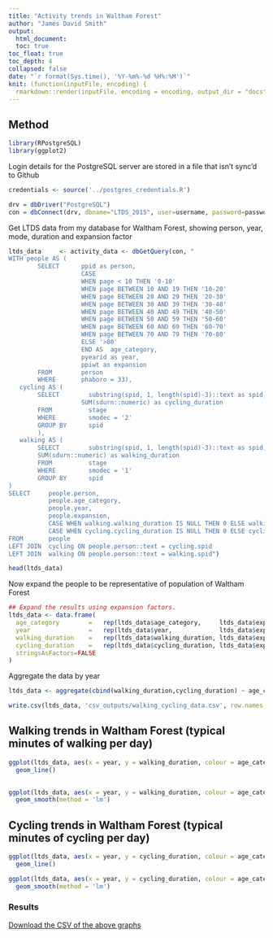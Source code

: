 ```yaml
---
title: "Activity trends in Waltham Forest"
author: "James David Smith"
output:
  html_document:
  toc: true
toc_float: true
toc_depth: 4
collapsed: false
date: "`r format(Sys.time(), '%Y-%m%-%d %H%:%M')`"
knit: (function(inputFile, encoding) {
  rmarkdown::render(inputFile, encoding = encoding, output_dir = "docs", output_file ="index.html") })
---
```


## Method
```r
library(RPostgreSQL)
library(ggplot2)
```

Login details for the PostgreSQL server are stored in a file that isn't sync'd to Github
```r
credentials <- source('../postgres_credentials.R')
```

```r
drv = dbDriver("PostgreSQL")
con = dbConnect(drv, dbname="LTDS_2015", user=username, password=password, host="10.0.4.240")
```

Get LTDS data from my database for Waltham Forest, showing person, year, mode, duration and expansion factor
```r
ltds_data     <- activity_data <- dbGetQuery(con, "
WITH people AS (
        SELECT      ppid as person,
                    CASE	
                    WHEN page < 10 THEN '0-10'
                    WHEN page BETWEEN 10 AND 19 THEN '10-20'
                    WHEN page BETWEEN 20 AND 29 THEN '20-30'
                    WHEN page BETWEEN 30 AND 39 THEN '30-40'
                    WHEN page BETWEEN 40 AND 49 THEN '40-50'
                    WHEN page BETWEEN 50 AND 59 THEN '50-60'
                    WHEN page BETWEEN 60 AND 69 THEN '60-70'
                    WHEN page BETWEEN 70 AND 79 THEN '70-80'
                    ELSE '>80'
                    END AS	age_category,
                    pyearid as year,
                    ppiwt as expansion
        FROM        person
        WHERE       phaboro = 33),
   cycling AS (
        SELECT        substring(spid, 1, length(spid)-3)::text as spid,
                    SUM(sdurn::numeric) as cycling_duration
        FROM          stage
        WHERE         smodec = '2'        
        GROUP BY      spid
        ),
   walking AS (
        SELECT        substring(spid, 1, length(spid)-3)::text as spid,
        SUM(sdurn::numeric) as walking_duration
        FROM          stage
        WHERE         smodec = '1'
        GROUP BY      spid
)
SELECT     people.person,
           people.age_category,
           people.year,
           people.expansion,
           CASE WHEN walking.walking_duration IS NULL THEN 0 ELSE walking.walking_duration END AS walking_duration,
           CASE WHEN cycling.cycling_duration IS NULL THEN 0 ELSE cycling.cycling_duration END AS cycling_duration
FROM       people
LEFT JOIN  cycling ON people.person::text = cycling.spid
LEFT JOIN  walking ON people.person::text = walking.spid")

head(ltds_data)
```

Now expand the people to be representative of population of Waltham Forest

```r
## Expand the results using expansion factors.
ltds_data <- data.frame(
  age_category        =   rep(ltds_data$age_category,     ltds_data$expansion),
  year                =   rep(ltds_data$year,             ltds_data$expansion),
  walking_duration    =   rep(ltds_data$walking_duration, ltds_data$expansion),
  cycling_duration    =   rep(ltds_data$cycling_duration, ltds_data$expansion),
  stringsAsFactors=FALSE
)    
```

Aggregate the data by year
```r
ltds_data <- aggregate(cbind(walking_duration,cycling_duration) ~ age_category+year, data = ltds_data, FUN=mean)
```

```r
write.csv(ltds_data, 'csv_outputs/walking_cycling_data.csv', row.names = F)
```

## Walking trends in Waltham Forest (typical minutes of walking per day)
```r

ggplot(ltds_data, aes(x = year, y = walking_duration, colour = age_category, group = age_category)) + 
  geom_line()
  

ggplot(ltds_data, aes(x = year, y = walking_duration, colour = age_category, group = age_category)) + 
  geom_smooth(method = 'lm')


```


## Cycling trends in Waltham Forest (typical minutes of cycling per day)
```r
ggplot(ltds_data, aes(x = year, y = cycling_duration, colour = age_category, group = age_category)) + 
  geom_line()

ggplot(ltds_data, aes(x = year, y = cycling_duration, colour = age_category, group = age_category)) + 
  geom_smooth(method = 'lm')
```

### Results
[Download the CSV of the above graphs](https://raw.githubusercontent.com/JimShady/waltham_forest/master/csv_outputs/walking_cycling_data.csv)